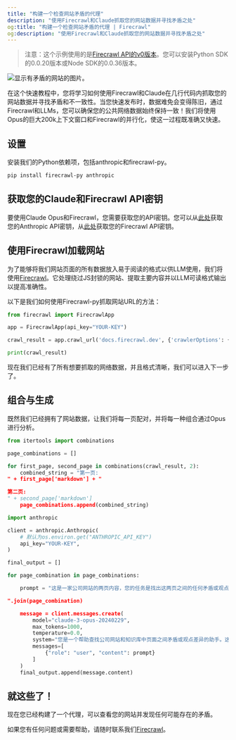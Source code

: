 ```yaml
---
title: "构建一个检查网站矛盾的代理"
description: "使用Firecrawl和Claude抓取您的网站数据并寻找矛盾之处"
og:title: "构建一个检查网站矛盾的代理 | Firecrawl"
og:description: "使用Firecrawl和Claude抓取您的网站数据并寻找矛盾之处"
---
```


> 注意：这个示例使用的是[Firecrawl API的v0版本](/v0/introduction)。您可以安装Python SDK的0.0.20版本或Node SDK的0.0.36版本。

<img
  className="block"
  src="/images/articles/hero-contradiction.png"
  alt="显示有矛盾的网站的图片。"
/>

在这个快速教程中，您将学习如何使用Firecrawl和Claude在几行代码内抓取您的网站数据并寻找矛盾和不一致性。当您快速发布时，数据难免会变得陈旧，通过Firecrawl和LLMs，您可以确保您的公共网络数据始终保持一致！我们将使用Opus的巨大200k上下文窗口和Firecrawl的并行化，使这一过程既准确又快速。

## 设置

安装我们的Python依赖项，包括anthropic和firecrawl-py。

```bash
pip install firecrawl-py anthropic
```

## 获取您的Claude和Firecrawl API密钥

要使用Claude Opus和Firecrawl，您需要获取您的API密钥。您可以从[此处](https://www.anthropic.com/)获取您的Anthropic API密钥，从[此处](https://firecrawl.dev)获取您的Firecrawl API密钥。

## 使用Firecrawl加载网站

为了能够将我们网站页面的所有数据放入易于阅读的格式以供LLM使用，我们将使用[Firecrawl](https://firecrawl.dev)。它处理绕过JS封锁的网站、提取主要内容并以LLM可读格式输出以提高准确性。

以下是我们如何使用Firecrawl-py抓取网站URL的方法：

```python
from firecrawl import FirecrawlApp

app = FirecrawlApp(api_key="YOUR-KEY")

crawl_result = app.crawl_url('docs.firecrawl.dev', {'crawlerOptions': {'excludes': ['blog/*','usecases/*']}})

print(crawl_result)
```

现在我们已经有了所有想要抓取的网络数据，并且格式清晰，我们可以进入下一步了。

## 组合与生成

既然我们已经拥有了网站数据，让我们将每一页配对，并将每一种组合通过Opus进行分析。

```python
from itertools import combinations

page_combinations = []

for first_page, second_page in combinations(crawl_result, 2):
    combined_string = "第一页:
" + first_page['markdown'] + "

第二页:
" + second_page['markdown']
    page_combinations.append(combined_string)

import anthropic

client = anthropic.Anthropic(
    # 默认为os.environ.get("ANTHROPIC_API_KEY")
    api_key="YOUR-KEY",
)

final_output = []

for page_combination in page_combinations:

    prompt = "这是一家公司网站的两页内容，您的任务是找出这两页之间的任何矛盾或观点差异，这可能由过时的信息或其他原因引起。如果您发现任何矛盾，请列出它们并提供为什么它们是矛盾或不同的简要解释。确保解释具体且简洁。如果没有发现矛盾，只需说'未发现矛盾'即可。以下是页面内容: " + "

".join(page_combination)

    message = client.messages.create(
        model="claude-3-opus-20240229",
        max_tokens=1000,
        temperature=0.0,
        system="您是一个帮助查找公司网站和知识库中页面之间矛盾或观点差异的助手。这可能由知识库中的过时信息引起。",
        messages=[
            {"role": "user", "content": prompt}
        ]
    )
    final_output.append(message.content)
```

## 就这些了！

现在您已经构建了一个代理，可以查看您的网站并发现任何可能存在的矛盾。

如果您有任何问题或需要帮助，请随时联系我们[Firecrawl](https://firecrawl.dev)。